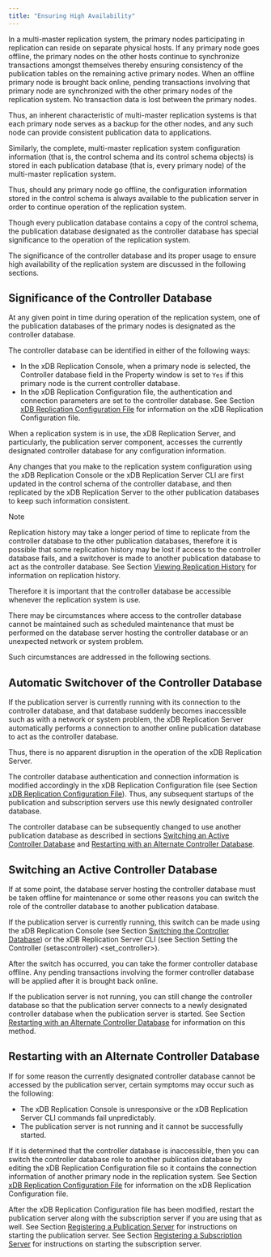 ```yaml
---
title: "Ensuring High Availability"
---
```


<div id="ensuring_ha" class="registered_link"></div>


In a multi-master replication system, the primary nodes participating in replication can reside on separate physical hosts. If any primary node goes offline, the primary nodes on the other hosts continue to synchronize transactions amongst themselves thereby ensuring consistency of the publication tables on the remaining active primary nodes. When an offline primary node is brought back online, pending transactions involving that primary node are synchronized with the other primary nodes of the replication system. No transaction data is lost between the primary nodes.

Thus, an inherent characteristic of multi-master replication systems is that each primary node serves as a backup for the other nodes, and any such node can provide consistent publication data to applications.

Similarly, the complete, multi-master replication system configuration information (that is, the control schema and its control schema objects) is stored in each publication database (that is, every primary node) of the multi-master replication system.

Thus, should any primary node go offline, the configuration information stored in the control schema is always available to the publication server in order to continue operation of the replication system.

Though every publication database contains a copy of the control schema, the publication database designated as the controller database has special significance to the operation of the replication system.

The significance of the controller database and its proper usage to ensure high availability of the replication system are discussed in the following sections.

## Significance of the Controller Database

At any given point in time during operation of the replication system, one of the publication databases of the primary nodes is designated as the controller database.

The controller database can be identified in either of the following ways:

-   In the xDB Replication Console, when a primary node is selected, the Controller database field in the Property window is set to `Yes` if this primary node is the current controller database.
-   In the xDB Replication Configuration file, the authentication and connection parameters are set to the controller database. See Section [xDB Replication Configuration File](../02_overview/03_replication_server_components_and_architecture/#xdb_replication_conf_file) for information on the xDB Replication Configuration file.

When a replication system is in use, the xDB Replication Server, and particularly, the publication server component, accesses the currently designated controller database for any configuration information.

Any changes that you make to the replication system configuration using the xDB Replication Console or the xDB Replication Server CLI are first updated in the control schema of the controller database, and then replicated by the xDB Replication Server to the other publication databases to keep such information consistent.

<div class="note">

<div class="title">

Note

</div>

Replication history may take a longer period of time to replicate from the controller database to the other publication databases, therefore it is possible that some replication history may be lost if access to the controller database fails, and a switchover is made to another publication database to act as the controller database. See Section [Viewing Replication History](../07_common_operations/#view_replication_history) for information on replication history.

</div>

Therefore it is important that the controller database be accessible whenever the replication system is use.

There may be circumstances where access to the controller database cannot be maintained such as scheduled maintenance that must be performed on the database server hosting the controller database or an unexpected network or system problem.

Such circumstances are addressed in the following sections.

## Automatic Switchover of the Controller Database

If the publication server is currently running with its connection to the controller database, and that database suddenly becomes inaccessible such as with a network or system problem, the xDB Replication Server automatically performs a connection to another online publication database to act as the controller database.

Thus, there is no apparent disruption in the operation of the xDB Replication Server.

The controller database authentication and connection information is modified accordingly in the xDB Replication Configuration file (see Section [xDB Replication Configuration File](../02_overview/03_replication_server_components_and_architecture/#xdb_replication_conf_file)). Thus, any subsequent startups of the publication and subscription servers use this newly designated controller database.

The controller database can be subsequently changed to use another publication database as described in sections [Switching an Active Controller Database](../06_mmr_operation/#switching_active_controller_db) and [Restarting with an Alternate Controller Database](../06_mmr_operation/#restart_with_alternate_controller_db).

<div id="switching_active_controller_db" class="registered_link"></div>

## Switching an Active Controller Database

If at some point, the database server hosting the controller database must be taken offline for maintenance or some other reasons you can switch the role of the controller database to another publication database.

If the publication server is currently running, this switch can be made using the xDB Replication Console (see Section [Switching the Controller Database](../07_common_operations/#switching_controller_db)) or the xDB Replication Server CLI (see Section <span class="title-ref">Setting the Controller (setascontroller) &lt;set\_controller&gt;</span>).

After the switch has occurred, you can take the former controller database offline. Any pending transactions involving the former controller database will be applied after it is brought back online.

If the publication server is not running, you can still change the controller database so that the publication server connects to a newly designated controller database when the publication server is started. See Section [Restarting with an Alternate Controller Database](../06_mmr_operation/#restart_with_alternate_controller_db) for information on this method.

<div id="restart_with_alternate_controller_db" class="registered_link"></div>

## Restarting with an Alternate Controller Database

If for some reason the currently designated controller database cannot be accessed by the publication server, certain symptoms may occur such as the following:

-   The xDB Replication Console is unresponsive or the xDB Replication Server CLI commands fail unpredictably.
-   The publication server is not running and it cannot be successfully started.

If it is determined that the controller database is inaccessible, then you can switch the controller database role to another publication database by editing the xDB Replication Configuration file so it contains the connection information of another primary node in the replication system. See Section [xDB Replication Configuration File](../02_overview/03_replication_server_components_and_architecture/#xdb_replication_conf_file) for information on the xDB Replication Configuration file.

After the xDB Replication Configuration file has been modified, restart the publication server along with the subscription server if you are using that as well. See Section [Registering a Publication Server](../05_smr_operation/02_creating_publication/#registering_publication_server) for instructions on starting the publication server. See Section [Registering a Subscription Server](../05_smr_operation/03_creating_subscription/#registering_subscription_server) for instructions on starting the subscription server.
